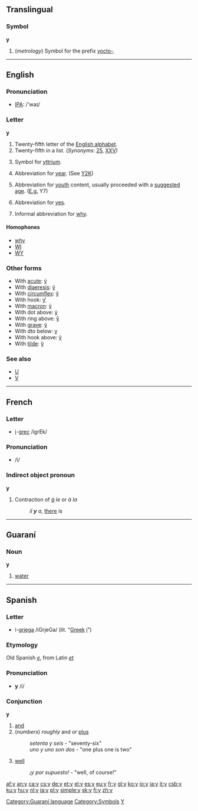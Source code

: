 {{xsee|[[Y]]|[[ỹ]]|[[¥]]|[[Υ]] (Greek)|[[у]] (Cyrillic)|[[У]] (Cyrillic)}}

==Translingual==

===Symbol===
'''y'''

# (''metrology'') Symbol for the prefix [[yocto-]].

----

==English==

===Pronunciation===
{{rfap}}
*[[w:IPA|IPA]]: /'waɪ/

===Letter===
'''y'''

# Twenty-fifth letter of the [[Appendix:Roman script|English alphabet]].
# Twenty-fifth in a list. (''Synonyms'': [[25]], [[XXV]])
# {{chemistry}} Symbol for [[yttrium]].
# Abbreviation for [[year]]. (See [[Y2K]])
# {{italbrac|TV}} Abbreviation for [[youth]] content, usually proceeded with a [[suggested]] [[age]]. ([[E.g.]] Y7)
# {{italbrac|Archaic computers}} Abbreviation for [[yes]].
# Informal abbreviation for [[why]].

====Homophones====
*[[why]]
*[[WI]]
*[[WY]]

===Other forms===
*With [[acute]]: [[ý]]
*With [[diaeresis]]: [[ÿ]]
*With [[circumflex]]: [[ŷ]]
*With hook: [[ƴ]]
*With [[macron]]: [[ȳ]]
*With dot above: [[ẏ]]
*With ring above: [[ẙ]]
*With [[grave]]: [[ỳ]]
*With dto below: [[ỵ]]
*With hook above: [[ỷ]]
*With [[tilde]]: [[ỹ]]

===See also===
*[[U]]
*[[V]]

----

==French==

===Letter===
*[[i]]-[[grec]] /igrEk/

===Pronunciation===
* /i/

===Indirect object pronoun===
'''y'''

# Contraction of ''[[à]] le'' or ''à la''
#: ''il '''y''' a'', [[there]] is

----

==Guaraní==

===Noun===
'''y'''

# [[water]]

[[Category:Guaraní language]]

----

==Spanish==

===Letter===
*i-[[griega]] /iGrjeGa/ (lit. "[[Greek]] [[i]]")

===Etymology===
Old Spanish ''[[e]]'', from Latin ''[[et]]''

===Pronunciation===
*'''y''' /i/

===Conjunction===
'''y'''

# [[and]]
# (''numbers'') ''roughly'' and ''or'' [[plus]]
#: ''setenta y seis'' - "seventy-six"
#: ''uno y uno son dos'' - "one plus one is two"
# {{colloquial}} [[well]]
#: ''¡y por supuesto!'' - "well, of course!"

[[Category:Symbols]]
[[Category:Latin letters|Y]]

[[af:y]]
[[an:y]]
[[ca:y]]
[[cs:y]]
[[de:y]]
[[et:y]]
[[el:y]]
[[es:y]]
[[eu:y]]
[[fr:y]]
[[gl:y]]
[[ko:y]]
[[io:y]]
[[ia:y]]
[[it:y]]
[[csb:y]]
[[ku:y]]
[[hu:y]]
[[nl:y]]
[[ja:y]]
[[pl:y]]
[[simple:y]]
[[sk:y]]
[[fi:y]]
[[zh:y]]